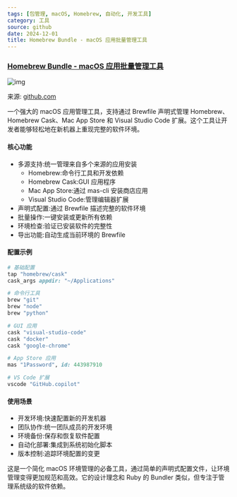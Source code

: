 ```yaml
---
tags: [包管理, macOS, Homebrew, 自动化, 开发工具]
category: 工具
source: github
date: 2024-12-01
title: Homebrew Bundle - macOS 应用批量管理工具
---
```


### [Homebrew Bundle - macOS 应用批量管理工具](https://github.com/Homebrew/homebrew-bundle)

![img](https://img.mengpeng.tech/i/2024/12/07/675445381ddf7.webp)

来源: [github.com](https://github.com/Homebrew/homebrew-bundle)

一个强大的 macOS 应用管理工具，支持通过 Brewfile 声明式管理 Homebrew、Homebrew Cask、Mac App Store 和 Visual Studio Code 扩展。这个工具让开发者能够轻松地在新机器上重现完整的软件环境。

#### 核心功能
- 多源支持:统一管理来自多个来源的应用安装
  - Homebrew:命令行工具和开发依赖
  - Homebrew Cask:GUI 应用程序
  - Mac App Store:通过 mas-cli 安装商店应用
  - Visual Studio Code:管理编辑器扩展
- 声明式配置:通过 Brewfile 描述完整的软件环境
- 批量操作:一键安装或更新所有依赖
- 环境检查:验证已安装软件的完整性
- 导出功能:自动生成当前环境的 Brewfile

#### 配置示例
```ruby
# 基础配置
tap "homebrew/cask"
cask_args appdir: "~/Applications"

# 命令行工具
brew "git"
brew "node"
brew "python"

# GUI 应用
cask "visual-studio-code"
cask "docker"
cask "google-chrome"

# App Store 应用
mas "1Password", id: 443987910

# VS Code 扩展
vscode "GitHub.copilot"
```

#### 使用场景
- 开发环境:快速配置新的开发机器
- 团队协作:统一团队成员的开发环境
- 环境备份:保存和恢复软件配置
- 自动化部署:集成到系统初始化脚本
- 版本控制:追踪环境配置的变更

这是一个简化 macOS 环境管理的必备工具，通过简单的声明式配置文件，让环境管理变得更加规范和高效。它的设计理念和 Ruby 的 Bundler 类似，但专注于管理系统级的软件依赖。 